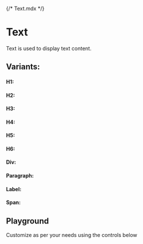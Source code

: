 {/* Text.mdx */}

<Meta of={TextStories} name="Docs" />

# Text
Text is used to display text content.

## Variants:

#### H1:
<Canvas of={TextStories.H1} />

#### H2:
<Canvas of={TextStories.H2} />

#### H3:
<Canvas of={TextStories.H3} />

#### H4:
<Canvas of={TextStories.H4} />

#### H5:
<Canvas of={TextStories.H5} />

#### H6:
<Canvas of={TextStories.H6} />

#### Div:
<Canvas of={TextStories.Div} />

#### Paragraph:
<Canvas of={TextStories.Paragraph} />

#### Label:
<Canvas of={TextStories.Label} />

#### Span:
<Canvas of={TextStories.Span} />


## Playground
Customize as per your needs using the controls below

<Canvas of={TextStories.Playground}/>
<Controls of={TextStories.Playground}/>